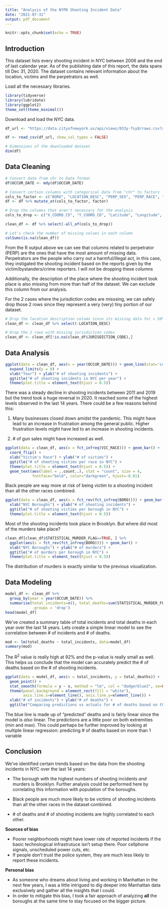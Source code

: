 ---
title: "Analysis of the NYPD Shooting Incident Data"
date: "2021-07-31"
output: pdf_document
---

```{r setup, include=FALSE}
knitr::opts_chunk$set(echo = TRUE)
```

## Introduction
This dataset lists every shooting incident in NYC between 2006 and the end of
last calendar year. As of the publishing date of this report, the data spans till
Dec 31, 2020. The dataset contains relevant information about the location, victims and the perpetrators as well. 

Load all the necessary libraries.
```{r load_library, message=FALSE}
library(tidyverse)
library(lubridate)
library(ggplot2)
theme_set(theme_minimal())
```

Download and load the NYC data.

```{r load_data}
df_url <- "https://data.cityofnewyork.us/api/views/833y-fsy8/rows.csv?accessType=DOWNLOAD"

df <- read_csv(df_url, show_col_types = FALSE)

# Dimensions of the downloaded dataset
dim(df)
```

## Data Cleaning

```{r clean_data}
# Convert date from chr to Date format
df$OCCUR_DATE <- mdy(df$OCCUR_DATE) 

# Convert certain columns with categorical data from "chr" to factors
cols_to_factor <- c("BORO", "LOCATION_DESC", "PERP_SEX", "PERP_RACE", "VIC_SEX", "VIC_RACE")
df <- df %>% mutate_at(cols_to_factor, factor)

```

```{r drop_columns}
# Drop the columns that aren't necessary for the analysis
cols_to_drop <- c("X_COORD_CD", "Y_COORD_CD", "Latitude", "Longitude", "Lon_Lat")

clean_df <- df %>% select(-all_of(cols_to_drop))

# Let's check the number of missing values in each column
colSums(is.na(clean_df))
```
From the R output above we can see that columns related to perpetrator (PERP) are the ones that have the most amount of missing data. Perpetrators are the people who carry out a harmful/illegal act, in this case, they instigated the shooting incident based on the reports given by the victim/bystanders/crime reporters. I will not be dropping these columns

Additionally, the description of the place where the shooting incident took place is also missing from more than half of the dataset. We can exclude this column from our analysis.

For the 2 cases where the jurisdiction codes are misssing, we can safely drop those 2 rows since they represent a very (very) tiny portion of our dataset. 

```{r drop_na}
# Drop the location description column since its missing data for > 50% rows
clean_df <- clean_df %>% select(-LOCATION_DESC)

# Drop the 2 rows with missing jurisdiction codes
clean_df <- clean_df[!is.na(clean_df$JURISDICTION_CODE),]
```

## Data Analysis

```{r viz_1}
ggplot(data = clean_df, aes(x = year(OCCUR_DATE))) + geom_line(stat='count') + 
  expand_limits(y = 0) +  
  xlab("Year") + ylab("# of shooting incidents") + 
  ggtitle("# of shooting incidents in NYC per year") + 
  theme(plot.title = element_text(hjust = 0.5))
```
There was a steady decline in shooting incidents between 2011 and 2019 but the trend took a huge reversal in 2020. It reached some of the highest levels observed in the last 14 years. There could be a few reasons behind this:

1. Many businesses closed down amidst the pandemic. This might have lead to an increase in frustration among the general public. Higher frustration levels *might* have led to an increase in shooting incidents.

2. \# of gun sales might have increased as well. 

```{r viz_2, fig.width=12}
ggplot(data = clean_df, aes(x = fct_infreq(VIC_RACE))) + geom_bar() + 
  coord_flip() + 
  xlab("Victim's Race") + ylab("# of victims") + 
  ggtitle("# of shooting victims per race in NYC") + 
  theme(plot.title = element_text(hjust = 0.5)) + 
  geom_text(aes(label = ..count..), stat = "count", size = 4,
            fontface="bold", color="darkgreen", hjust=-0.01)
```

Black people are way more at risk of being victim to a shooting incident than all the other races combined.


```{r viz_3}
ggplot(data = clean_df, aes(x = fct_rev(fct_infreq(BORO)))) + geom_bar() +
  xlab("NYC Boroughs") + ylab("# of shooting incidents") +
  ggtitle("# of shooting victims per borough in NYC") + 
  theme(plot.title = element_text(hjust = 0.5))
```
Most of the shooting incidents took place in Brooklyn. But where did most of the murders take place? 

```{r viz_4}
clean_df[clean_df$STATISTICAL_MURDER_FLAG==TRUE, ] %>% 
  ggplot(aes(x = fct_rev(fct_infreq(BORO)))) + geom_bar() + 
  xlab("NYC Boroughs") + ylab("# of murders") +
  ggtitle("# of murders per borough in NYC") + 
  theme(plot.title = element_text(hjust = 0.5))
```
The distribution of murders is exactly similar to the previous visualization. 

## Data Modeling 
```{r model_df}
model_df <- clean_df %>% 
  group_by(year = year(OCCUR_DATE)) %>%
  summarise(total_incidents=n(), total_deaths=sum(STATISTICAL_MURDER_FLAG),
            .groups = 'drop')
head(model_df)
```
We've created a summary table of total incidents and total deaths in each year over the last 14 years. Lets create a simple linear model to see the correlation between # of incidents and # of deaths. 

```{r model}
mod <- lm(total_deaths ~ total_incidents, data=model_df)
summary(mod)
```
The R^2^ value is really high at 92% and the p-value is really small as well. This helps us conclude that the model can accurately predict the # of deaths based on the # of shooting incidents. 

```{r preds}
ggplot(data = model_df, aes(x = total_incidents, y = total_deaths)) +
  geom_point() + 
  stat_smooth(formula = y ~ x, method = "lm", col = "dodgerblue3", se=FALSE) +
  theme(panel.background = element_rect(fill = "white"),
        axis.line.x=element_line(), axis.line.y=element_line()) +
  xlab("# of incidents") + ylab("# of deaths") + 
  ggtitle("Comparing predictions vs actuals for # of deaths based on the linear model")
```
The blue line is made up of "predicted" deaths and is fairly linear since the model is *also* linear. The predictions are a little poor on both extremities (min and max). This could perhaps be further improved by looking at multiple linear regression: predicting # of deaths based on more than 1 variable 

## Conclusion

We've identified certain trends based on the data from the shooting incidents in NYC over the last 14 years:

- The borough with the highest numbers of shooting incidents *and* murders is Brooklyn. Further analysis could be performed here by correlating this information with population of the boroughs. 

- Black people are much more likely to be victims of shooting incidents than all the other races in the dataset combined. 

- \# of deaths and # of shooting incidents are highly correlated to each other. 

**Sources of bias**

- Poorer neighborhoods might have lower rate of reported incidents if the basic technological infrastrutuce isn't setup there. Poor cellphone signals, unscheduled power cuts, etc. 
- If people don't trust the police system, they are much less likely to report these incidents.

**Personal bias**

- As someone who dreams about living and working in Manhattan in the next few years, I was a little intrigued to dig deeper into Manhattan data exclusively and gather all the insights that I could.
- In order to mitigate this bias, I took a fair approach of analyzing **all** the boroughs at the same time to stay focused on the bigger picture.

